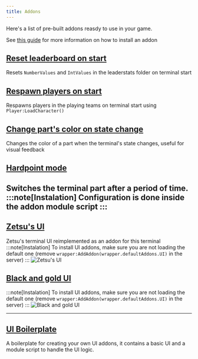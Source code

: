 ```yaml
---
title: Addons
---
```



<Metatags/>

Here's a list of pre-built addons reasdy to use in your game.

See [this guide](./Guides/Advanced/Addons#installing-addons) for more information on how to install an addon

## [Reset leaderboard on start](https://create.roblox.com/store/asset/111610013059902)
Resets `NumberValues` and `IntValues` in the leaderstats folder on terminal start

## [Respawn players on start](https://create.roblox.com/store/asset/91476807453681)
Respawns players in the playing teams on terminal start using `Player:LoadCharacter()`

## [Change part's color on state change](https://create.roblox.com/store/asset/112231468759111)
Changes the color of a part when the terminal's state changes, useful for visual feedback


## [Hardpoint mode](https://create.roblox.com/store/asset/71150261319290)
Switches the terminal part after a period of time.
:::note[Instalation]
Configuration is done inside the addon module script
:::
---

## [Zetsu's UI](https://create.roblox.com/store/asset/95434741405804)
Zetsu's terminal UI reimplemented as an addon for this terminal
:::note[Instalation]
To install UI addons, make sure you are not loading the default one (remove `wrapper:AddAddon(wrapper.defaultAddons.UI)` in the server)
:::
![Zetsu's UI](./AddonsImgs/zetsu.png)

## [Black and gold UI](https://create.roblox.com/store/asset/112803206113931)
:::note[Instalation]
To install UI addons, make sure you are not loading the default one (remove `wrapper:AddAddon(wrapper.defaultAddons.UI)` in the server)
:::
![Black and gold UI](./AddonsImgs/blackandgold.png)

---

## [UI Boilerplate](https://create.roblox.com/store/asset/140022108861968)
A boilerplate for creating your own UI addons, it contains a basic UI and a module script to handle the UI logic.